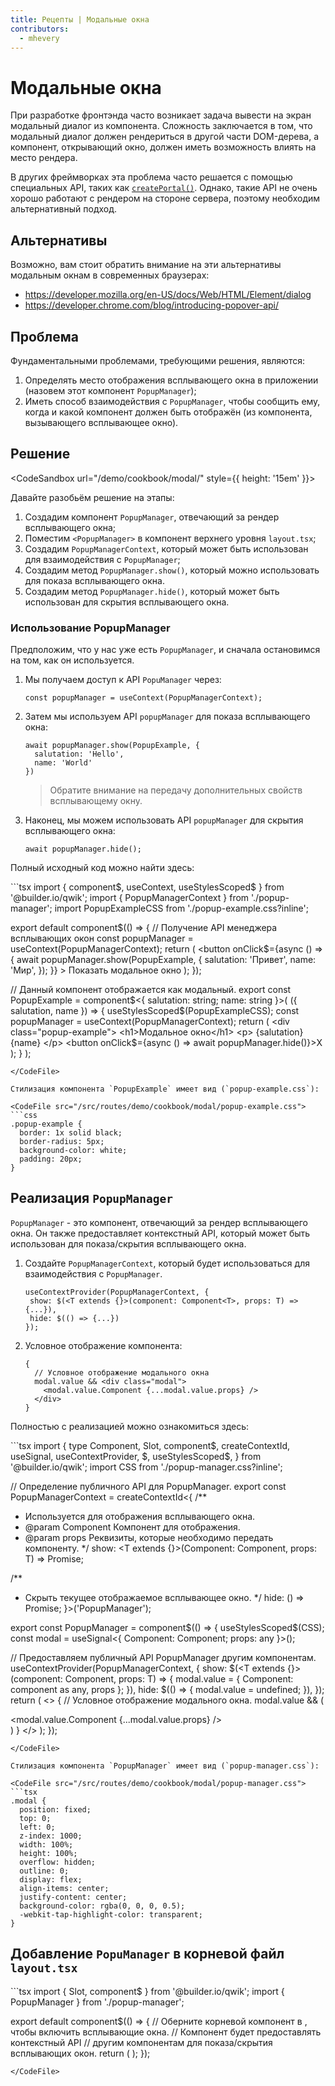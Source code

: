 ```yaml
---
title: Рецепты | Модальные окна
contributors:
  - mhevery
---
```



# Модальные окна

При разработке фронтэнда часто возникает задача вывести на экран модальный диалог из компонента. Сложность заключается в том, что модальный диалог должен рендериться в другой части DOM-дерева, а компонент, открывающий окно, должен иметь возможность влиять на место рендера.

В других фреймворках эта проблема часто решается с помощью специальных API, таких как [`createPortal()`](https://react.dev/reference/react-dom/createPortal). Однако, такие API не очень хорошо работают с рендером на стороне сервера, поэтому необходим альтернативный подход.

## Альтернативы

Возможно, вам стоит обратить внимание на эти альтернативы модальным окнам в современных браузерах:

- https://developer.mozilla.org/en-US/docs/Web/HTML/Element/dialog
- https://developer.chrome.com/blog/introducing-popover-api/

## Проблема

Фундаментальными проблемами, требующими решения, являются:

1. Определять место отображения всплывающего окна в приложении (назовем этот компонент `PopupManager`);
2. Иметь способ взаимодействия с `PopupManager`, чтобы сообщить ему, когда и какой компонент должен быть отображён (из компонента, вызывающего всплывающее окно).

## Решение

<CodeSandbox url="/demo/cookbook/modal/"  style={{ height: '15em' }}>
</CodeSandbox>

Давайте разобьём решение на этапы:

1. Создадим компонент `PopupManager`, отвечающий за рендер всплывающего окна;
2. Поместим `<PopupManager>` в компонент верхнего уровня `layout.tsx`;
3. Создадим `PopupManagerContext`, который может быть использован для взаимодействия с `PopupManager`;
4. Создадим метод `PopupManager.show()`, который можно использовать для показа всплывающего окна.
5. Создадим метод `PopupManager.hide()`, который может быть использован для скрытия всплывающего окна.

### Использование PopupManager

Предположим, что у нас уже есть `PopupManager`, и сначала остановимся на том, как он используется.

1. Мы получаем доступ к API `PopuManager` через:
   ```tsx
   const popupManager = useContext(PopupManagerContext);
   ```
2. Затем мы используем API `popupManager` для показа всплывающего окна:
   ```tsx
   await popupManager.show(PopupExample, {
     salutation: 'Hello',
     name: 'World'
   })
   ```
   > Обратите внимание на передачу дополнительных свойств всплывающему окну.
3. Наконец, мы можем использовать API `popupManager` для скрытия всплывающего окна:
   ```tsx
   await popupManager.hide();
   ```

Полный исходный код можно найти здесь:

<CodeFile src="/src/routes/demo/cookbook/modal/index.tsx">
```tsx
import { component$, useContext, useStylesScoped$ } from '@builder.io/qwik';
import { PopupManagerContext } from './popup-manager';
import PopupExampleCSS from './popup-example.css?inline';

export default component$(() => {
  // Получение API менеджера всплывающих окон
  const popupManager = useContext(PopupManagerContext);
  return (
    <button
      onClick$={async () => {
        await popupManager.show(PopupExample, {
          salutation: 'Привет',
          name: 'Мир',
        });
      }}
    >
      Показать модальное окно
    </button>
  );
});

// Данный компонент отображается как модальный.
export const PopupExample = component$<{ salutation: string; name: string }>(
  ({ salutation, name }) => {
    useStylesScoped$(PopupExampleCSS);
    const popupManager = useContext(PopupManagerContext);
    return (
      <div class="popup-example">
        <h1>Модальное окно</h1>
        <p>
          {salutation} {name}
        </p>
        <button onClick$={async () => await popupManager.hide()}>X</button>
      </div>
    );
  }
);
```
</CodeFile>

Стилизация компонента `PopupExample` имеет вид (`popup-example.css`):

<CodeFile src="/src/routes/demo/cookbook/modal/popup-example.css">
```css
.popup-example {
  border: 1x solid black;
  border-radius: 5px;
  background-color: white;
  padding: 20px;
}
```
</CodeFile>

## Реализация `PopupManager`

`PopupManager` - это компонент, отвечающий за рендер всплывающего окна. Он также предоставляет контекстный API, который может быть использован для показа/скрытия всплывающего окна.

1. Создайте `PopupManagerContext`, который будет использоваться для взаимодействия с `PopupManager`.
   ```tsx
   useContextProvider(PopupManagerContext, {
    show: $(<T extends {}>(component: Component<T>, props: T) => {...}),
    hide: $(() => {...})
   });
   ```
2. Условное отображение компонента:
   ```tsx
   {
     // Условное отображение модального окна
     modal.value && <div class="modal">
       <modal.value.Component {...modal.value.props} />
     </div>
   }
   ```

Полностью с реализацией можно ознакомиться здесь:

<CodeFile src="/src/routes/demo/cookbook/modal/popup-manager.tsx">
```tsx
import {
  type Component,
  Slot,
  component$,
  createContextId,
  useSignal,
  useContextProvider,
  $,
  useStylesScoped$,
} from '@builder.io/qwik';
import CSS from './popup-manager.css?inline';

// Определение публичного API для PopupManager.
export const PopupManagerContext = createContextId<{
  /**
   * Используется для отображения всплывающего окна.
   * @param Component Компонент для отображения.
   * @param props Реквизиты, которые необходимо передать компоненту.
   */
  show: <T extends {}>(Component: Component<T>, props: T) => Promise<void>;

  /**
   * Скрыть текущее отображаемое всплывающее окно.
   */
  hide: () => Promise<void>;
}>('PopupManager');

export const PopupManager = component$(() => {
  useStylesScoped$(CSS);
  const modal = useSignal<{ Component: Component<any>; props: any }>();

  // Предоставляем публичный API PopupManager другим компонентам.
  useContextProvider(PopupManagerContext, {
    show: $(<T extends {}>(component: Component<T>, props: T) => {
      modal.value = { Component: component as any, props };
    }),
    hide: $(() => {
      modal.value = undefined;
    }),
  });
  return (
    <>
      <Slot />
      {
        // Условное отображение модального окна.
        modal.value && (
          <div class="modal">
            <modal.value.Component {...modal.value.props} />
          </div>
        )
      }
    </>
  );
});
```
</CodeFile>

Стилизация компонента `PopupManager` имеет вид (`popup-manager.css`):

<CodeFile src="/src/routes/demo/cookbook/modal/popup-manager.css">
```tsx
.modal {
  position: fixed;
  top: 0;
  left: 0;
  z-index: 1000;
  width: 100%;
  height: 100%;
  overflow: hidden;
  outline: 0;
  display: flex;
  align-items: center;
  justify-content: center;
  background-color: rgba(0, 0, 0, 0.5);
  -webkit-tap-highlight-color: transparent;
}
```
</CodeFile>

## Добавление `PopuManager` в корневой файл `layout.tsx`

<CodeFile src="/src/routes/demo/cookbook/modal/layout.tsx">
```tsx
import { Slot, component$ } from '@builder.io/qwik';
import { PopupManager } from './popup-manager';

export default component$(() => {
  // Оберните корневой компонент в <PopupManager>, чтобы включить всплывающие окна.
  // Компонент <PopupManager> будет предоставлять контекстный API
  // другим компонентам для показа/скрытия всплывающих окон.
  return (
    <PopupManager>
      <Slot />
    </PopupManager>
  );
});
```
</CodeFile>
